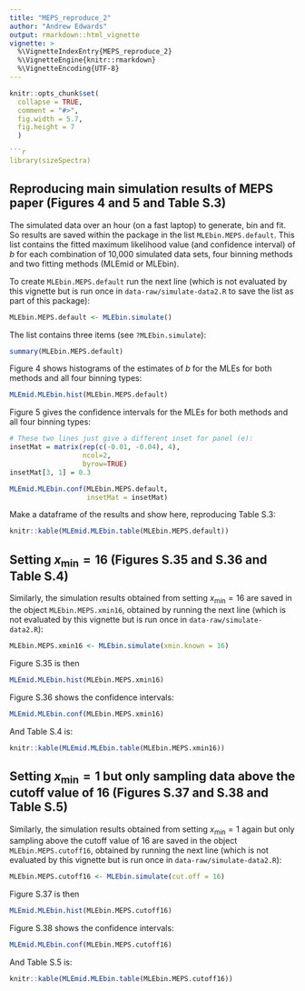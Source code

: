 ```yaml
---
title: "MEPS_reproduce_2"
author: "Andrew Edwards"
output: rmarkdown::html_vignette
vignette: >
  %\VignetteIndexEntry{MEPS_reproduce_2}
  %\VignetteEngine{knitr::rmarkdown}
  %\VignetteEncoding{UTF-8}
---
```


```r
knitr::opts_chunk$set(
  collapse = TRUE,
  comment = "#>",
  fig.width = 5.7,
  fig.height = 7
  )

```r
library(sizeSpectra)
```

## Reproducing main simulation results of MEPS paper (Figures 4 and 5 and Table S.3)

The simulated data over an hour (on a fast laptop) to generate, bin and fit.
So results are saved within the package
in the list `MLEbin.MEPS.default`. This list contains the fitted maximum likelihood
value (and confidence interval) of $b$ for each combination of 10,000 simulated
data sets, four binning methods and two fitting methods (MLEmid or MLEbin).

To create `MLEbin.MEPS.default` run the next line (which is not evaluated by
this vignette but is run once in `data-raw/simulate-data2.R` to save
the list as part of this package):
```r
MLEbin.MEPS.default <- MLEbin.simulate()
```

The list contains three items (see `?MLEbin.simulate`):
```r
summary(MLEbin.MEPS.default)
```

Figure 4 shows histograms of the estimates of $b$ for the MLEs for both methods and all four binning types:
```r
MLEmid.MLEbin.hist(MLEbin.MEPS.default)
```

Figure 5 gives the confidence intervals for the MLEs for both methods and all four binning types:
```r
# These two lines just give a different inset for panel (e):
insetMat = matrix(rep(c(-0.01, -0.04), 4),
                  ncol=2,
                  byrow=TRUE)
insetMat[3, 1] = 0.3

MLEmid.MLEbin.conf(MLEbin.MEPS.default,
                   insetMat = insetMat)
```

Make a dataframe of the results and show here, reproducing Table S.3:
```r
knitr::kable(MLEmid.MLEbin.table(MLEbin.MEPS.default))
```

## Setting $x$~min~$=16$ (Figures S.35 and S.36 and Table S.4)

Similarly, the simulation results obtained from setting $x$~min~$=16$ are saved in
the object `MLEbin.MEPS.xmin16`, obtained by running the next line (which is not evaluated by
this vignette but is run once in `data-raw/simulate-data2.R`):
```r
MLEbin.MEPS.xmin16 <- MLEbin.simulate(xmin.known = 16)
```

Figure S.35 is then
```r
MLEmid.MLEbin.hist(MLEbin.MEPS.xmin16)
```

Figure S.36 shows the confidence intervals:
```r
MLEmid.MLEbin.conf(MLEbin.MEPS.xmin16)
```

And Table S.4 is:
```r
knitr::kable(MLEmid.MLEbin.table(MLEbin.MEPS.xmin16))
```

## Setting $x$~min~$=1$ but only sampling data above the cutoff value of 16 (Figures S.37 and S.38 and Table S.5)

Similarly, the simulation results obtained from setting $x$~min~$=1$ again but
only sampling above the cutoff value of 16 are saved in
the object `MLEbin.MEPS.cutoff16`, obtained by running the next line (which is not evaluated by
this vignette but is run once in `data-raw/simulate-data2.R`):
```r
MLEbin.MEPS.cutoff16 <- MLEbin.simulate(cut.off = 16)
```

Figure S.37 is then
```r
MLEmid.MLEbin.hist(MLEbin.MEPS.cutoff16)
```

Figure S.38 shows the confidence intervals:
```r
MLEmid.MLEbin.conf(MLEbin.MEPS.cutoff16)
```

And Table S.5 is:
```r
knitr::kable(MLEmid.MLEbin.table(MLEbin.MEPS.cutoff16))
```
